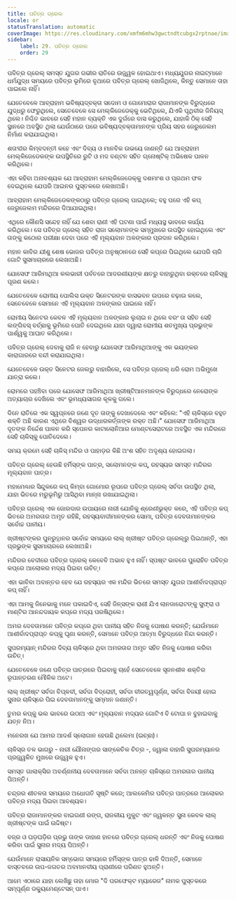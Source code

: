```yaml
---
title: ପବିତ୍ର ଗ୍ରେଲ
locale: or
statusTranslation: automatic
coverImage: https://res.cloudinary.com/xmfm6mhw3gwctndtcubgx2rptnae/image/upload/v1741354419/small_cover_la_gran_rebelion_28716e29d2.webp
sidebar:
    label: 29. ପବିତ୍ର ଗ୍ରେଲ
    order: 29
---
```

ପବିତ୍ର ଗ୍ରେଲ୍ ସମସ୍ତ ଯୁଗର ଗଭୀର ରାତିରେ ଉଜ୍ଜ୍ୱଳ ହୋଇଥାଏ। ମଧ୍ୟଯୁଗର ନାଇଟ୍ମାନେ ଧର୍ମଯୁଦ୍ଧ ସମୟରେ ପବିତ୍ର ଭୂମିରେ ବୃଥାରେ ପବିତ୍ର ଗ୍ରେଲ୍ ଖୋଜିଥିଲେ, କିନ୍ତୁ ସେମାନେ ତାହା ପାଇଲେ ନାହିଁ।

ଯେତେବେଳେ ଆବ୍ରାହାମ ଭବିଷ୍ୟ‌ଦ୍‌ବକ୍ତା ସଦୋମ ଓ ଗୋମୋରାର ରାଜାମାନଙ୍କ ବିରୁଦ୍ଧରେ ଯୁଦ୍ଧରୁ ଫେରୁଥିଲେ, ସେତେବେଳେ ସେ ମେଲ୍କିଜେଡେକ୍କୁ ଭେଟିଥିଲେ, ଯିଏକି ପୃଥିବୀର ଜିନିୟସ୍ ଥିଲେ। ନିଶ୍ଚିତ ଭାବରେ ସେହି ମହାନ ବ୍ୟକ୍ତି ଏକ ଦୁର୍ଗରେ ବାସ କରୁଥିଲେ, ଯାହାକି ଠିକ୍ ସେହି ସ୍ଥାନରେ ଅବସ୍ଥିତ ଥିଲା ଯେଉଁଠାରେ ପରେ ଭବିଷ୍ୟ‌ଦ୍‌ବକ୍ତାମାନଙ୍କ ପ୍ରିୟ ସହର ଜେରୁଜେଲମ ନିର୍ମାଣ କରାଯାଇଥିଲା।

ଶତାବ୍ଦୀର କିମ୍ବଦନ୍ତୀ କହେ ଏବଂ ଦିବ୍ୟ ଓ ମାନବିକ ଉଭୟେ ଜାଣନ୍ତି ଯେ ଆବ୍ରାହାମ ମେଲ୍କିଜେଡେକଙ୍କ ଉପସ୍ଥିତିରେ ରୁଟି ଓ ମଦ ବଣ୍ଟନ ସହିତ ଗ୍ନୋଷ୍ଟିକ୍ ଅଭିଷେକ ପାଳନ କରିଥିଲେ।

ଏହା କହିବା ଅନାବଶ୍ୟକ ଯେ ଆବ୍ରାହାମ ମେଲ୍କିଜେଡେକ୍କୁ ଦଶମାଂଶ ଓ ପ୍ରଥମ ଫଳ ଦେଇଥିଲେ ଯେପରି ଆଇନର ପୁସ୍ତକରେ ଲେଖାଅଛି।

ଆବ୍ରାହାମ ମେଲ୍କିଜେଡେକଙ୍କଠାରୁ ପବିତ୍ର ଗ୍ରେଲ୍ ପାଇଥିଲେ; ବହୁ ପରେ ଏହି କପ୍ ଜେରୁଜେଲମ ମନ୍ଦିରରେ ଦିଆଯାଇଥିଲା।

ଏଥିରେ କୌଣସି ସନ୍ଦେହ ନାହିଁ ଯେ ଶେବା ରାଣୀ ଏହି ଘଟଣା ପାଇଁ ମଧ୍ୟସ୍ଥ ଭାବରେ କାର୍ଯ୍ୟ କରିଥିଲେ। ସେ ପବିତ୍ର ଗ୍ରେଲ୍ ସହିତ ରାଜା ସଲୋମନଙ୍କ ସମ୍ମୁଖରେ ଉପସ୍ଥିତ ହୋଇଥିଲେ ଏବଂ ତାଙ୍କୁ କଠୋର ପରୀକ୍ଷା ଦେବା ପରେ ଏହି ମୂଲ୍ୟବାନ ଅଳଙ୍କାର ପ୍ରଦାନ କରିଥିଲେ।

ମହାନ କାବିର ଯୀଶୁ ଶେଷ ଭୋଜର ପବିତ୍ର ଅନୁଷ୍ଠାନରେ ସେହି କପ୍ରେ ପିଇଥିଲେ ଯେପରି ଚାରି ଗୋଟି ସୁସମାଚାରରେ ଲେଖାଅଛି।

ଯୋସେଫ ଆରିମାଥିଆ କଲଭାରୀ ପର୍ବତରେ ଆଦରଣୀୟଙ୍କ କ୍ଷତରୁ ବାହାରୁଥିବା ରକ୍ତରେ ଚାଳିସ୍କୁ ପୂରଣ କଲେ।

ଯେତେବେଳେ ରୋମୀୟ ପୋଲିସ ଉକ୍ତ ସିନେଟରଙ୍କ ବାସଭବନ ଉପରେ ଚଢ଼ାଉ କଲେ, ସେତେବେଳେ ସେମାନେ ଏହି ମୂଲ୍ୟବାନ ଅଳଙ୍କାର ପାଇଲେ ନାହିଁ।

ରୋମୀୟ ସିନେଟର କେବଳ ଏହି ମୂଲ୍ୟବାନ ଅଳଙ୍କାର ଲୁଚାଇ ନ ଥିଲେ ବରଂ ତା ସହିତ ସେହି ଲଙ୍ଗିବସ୍ ବର୍ଚ୍ଛାକୁ ଭୂମିରେ ପୋତି ଦେଇଥିଲେ ଯାହା ଦ୍ୱାରା ରୋମୀୟ ଶତମୁଖ୍ୟ ପ୍ରଭୁଙ୍କ ପାର୍ଶ୍ୱକୁ ଆଘାତ କରିଥିଲେ।

ପବିତ୍ର ଗ୍ରେଲ୍ ଦେବାକୁ ରାଜି ନ ହେବାରୁ ଯୋସେଫ ଆରିମାଥିଆଙ୍କୁ ଏକ ଭୟଙ୍କର କାରାଗାରରେ ବନ୍ଦୀ କରାଯାଇଥିଲା।

ଯେତେବେଳେ ଉକ୍ତ ସିନେଟର ଜେଲରୁ ବାହାରିଲେ, ସେ ପବିତ୍ର ଗ୍ରେଲ୍ ଧରି ରୋମ ଅଭିମୁଖେ ଯାତ୍ରା କଲେ।

ରୋମରେ ପହଞ୍ଚିବା ପରେ ଯୋସେଫ ଆରିମାଥିଆ ଖ୍ରୀଷ୍ଟିଆନମାନଙ୍କ ବିରୁଦ୍ଧରେ ନେରୋଙ୍କ ଅତ୍ୟାଚାର ଦେଖିଲେ ଏବଂ ଭୂମଧ୍ୟସାଗର କୂଳକୁ ଗଲେ।

ଦିନେ ରାତିରେ ଏକ ସ୍ୱପ୍ନରେ ଜଣେ ଦୂତ ତାଙ୍କୁ ଦେଖାଦେଲେ ଏବଂ କହିଲେ: "ଏହି ଚାଳିସ୍ରେ ବହୁତ ଶକ୍ତି ଅଛି କାରଣ ଏଥିରେ ବିଶ୍ୱର ଉଦ୍ଧାରକର୍ତ୍ତାଙ୍କ ରକ୍ତ ଅଛି।" ଯୋସେଫ ଆରିମାଥିଆ ଦୂତଙ୍କ ନିର୍ଦ୍ଦେଶ ପାଳନ କରି ସ୍ପେନର କାଟାଲୋନିଆର ମୋଣ୍ଟସେରାଟରେ ଅବସ୍ଥିତ ଏକ ମନ୍ଦିରରେ ସେହି ଚାଳିସ୍କୁ ପୋତିଦେଲେ।

ସମୟ କ୍ରମେ ସେହି ଚାଳିସ୍ ମନ୍ଦିର ଓ ପାହାଡ଼ର କିଛି ଅଂଶ ସହିତ ଅଦୃଶ୍ୟ ହୋଇଗଲା।

ପବିତ୍ର ଗ୍ରେଲ୍ ହେଉଛି ହର୍ମିସ୍ଙ୍କ ପାତ୍ର, ସଲୋମନଙ୍କ କପ୍, ରହସ୍ୟର ସମସ୍ତ ମନ୍ଦିରର ମୂଲ୍ୟବାନ ପାତ୍ର।

ମହାମେଣ୍ଢାର ସିନ୍ଦୁକରେ କପ୍ କିମ୍ବା ଗୋମୋର ରୂପରେ ପବିତ୍ର ଗ୍ରେଲ୍ ସର୍ବଦା ଉପସ୍ଥିତ ଥିଲା, ଯାହା ଭିତରେ ମରୁଭୂମିରୁ ଆସିଥିବା ମାନ୍ନା ରଖାଯାଇଥିଲା।

ପବିତ୍ର ଗ୍ରେଲ୍ ଏକ ଜୋରଦାର ଉପାୟରେ ନାରୀ ଯୋନିକୁ ଶ୍ରେଣୀଭୁକ୍ତ କରେ, ଏହି ପବିତ୍ର କପ୍ ଭିତରେ ଅମରତାର ଅମୃତ ରହିଛି, ରହସ୍ୟବାଦୀମାନଙ୍କର ସୋମା, ପବିତ୍ର ଦେବତାମାନଙ୍କର ସର୍ବୋଚ୍ଚ ପାନୀୟ।

ଖ୍ରୀଷ୍ଟଙ୍କର ପୁନରୁତ୍ଥାନର ସର୍ବୋଚ୍ଚ ସମୟରେ ଲାଲ୍ ଖ୍ରୀଷ୍ଟ ପବିତ୍ର ଗ୍ରେଲ୍ରୁ ପିଇଥାନ୍ତି, ଏହା ପ୍ରଭୁଙ୍କ ସୁସମାଚାରରେ ଲେଖାଅଛି।

ମନ୍ଦିରର ବେଦୀରେ ପବିତ୍ର ଗ୍ରେଲ୍ କେବେବି ଅଭାବ ହୁଏ ନାହିଁ। ସ୍ପଷ୍ଟ ଭାବରେ ପୁରୋହିତ ପବିତ୍ର କପ୍ରେ ଆଲୋକର ମଦ୍ୟ ପିଇବା ଉଚିତ୍।

ଏହା ଭାବିବା ଅବାନ୍ତର ହେବ ଯେ ରହସ୍ୟର ଏକ ମନ୍ଦିର ଭିତରେ ସମସ୍ତ ଯୁଗର ଆଶୀର୍ବାଦପ୍ରାପ୍ତ କପ୍ ନାହିଁ।

ଏହା ଆମକୁ ଜିନେଭାକୁ ମନେ ପକାଇଦିଏ, ସେହି ଜିନ୍ସଙ୍କ ରାଣୀ ଯିଏ ଲାନଜାରୋଟଙ୍କୁ ସୁଫ୍ରା ଓ ମାଣ୍ଟିର ଆନନ୍ଦଦାୟକ କପ୍ରେ ମଦ୍ୟ ପରଷିଥିଲେ।

ଅମର ଦେବତାମାନେ ପବିତ୍ର କପ୍ରେ ଥିବା ପାନୀୟ ସହିତ ନିଜକୁ ପୋଷଣ କରନ୍ତି; ଯେଉଁମାନେ ଆଶୀର୍ବାଦପ୍ରାପ୍ତ କପ୍କୁ ଘୃଣା କରନ୍ତି, ସେମାନେ ପବିତ୍ର ଆତ୍ମା ବିରୁଦ୍ଧରେ ନିନ୍ଦା କରନ୍ତି।

ସୁପରମ୍ୟାନ୍ ମନ୍ଦିରର ଦିବ୍ୟ ଚାଳିସ୍ରେ ଥିବା ଅମରତାର ଅମୃତ ସହିତ ନିଜକୁ ପୋଷଣ କରିବା ଉଚିତ୍।

ଯେତେବେଳେ ଜଣେ ପବିତ୍ର ପାତ୍ରରେ ପିଇବାକୁ ଚାହେଁ ସେତେବେଳେ ସୃଜନଶୀଳ ଶକ୍ତିର ରୂପାନ୍ତରଣ ମୌଳିକ ଅଟେ।

ଲାଲ୍ ଖ୍ରୀଷ୍ଟ ସର୍ବଦା ବିପ୍ଳବୀ, ସର୍ବଦା ବିଦ୍ରୋହୀ, ସର୍ବଦା ବୀରତ୍ୱପୂର୍ଣ୍ଣ, ସର୍ବଦା ବିଜୟୀ ହୋଇ ସୁନାର ଚାଳିସ୍ରେ ପିଇ ଦେବତାମାନଙ୍କୁ ସମ୍ମାନ ଜଣାନ୍ତି।

ତୁମର କପ୍କୁ ଭଲ ଭାବରେ ଉଠାଅ ଏବଂ ମୂଲ୍ୟବାନ ମଦ୍ୟର ଗୋଟିଏ ବି ଟୋପା ନ ବୁହାଇବାକୁ ଯତ୍ନ ନିଅ।

ମନେରଖ ଯେ ଆମର ଆଦର୍ଶ ସ୍ଲୋଗାନ ହେଉଛି ଥିଲେମା (ଇଚ୍ଛା)।

ଚାଳିସ୍ର ତଳ ଭାଗରୁ - ନାରୀ ଯୌନାଙ୍ଗର ସାଙ୍କେତିକ ଚିତ୍ର -, ଜ୍ୱାଳା ବାହାରି ସୁପରମ୍ୟାନର ପ୍ରଜ୍ଜ୍ୱଳିତ ମୁଖରେ ଉଜ୍ଜ୍ୱଳ ହୁଏ।

ସମସ୍ତ ଗାଲାକ୍ସିର ଅବର୍ଣ୍ଣନୀୟ ଦେବତାମାନେ ସର୍ବଦା ଅନନ୍ତ ଚାଳିସ୍ରେ ଅମରତାର ପାନୀୟ ପିଅନ୍ତି।

ଚନ୍ଦ୍ରର ଶୀତଳତା ସମୟରେ ଅଧୋଗତି ସୃଷ୍ଟି କରେ; ଆଲକେମିର ପବିତ୍ର ପାତ୍ରରେ ଆଲୋକର ପବିତ୍ର ମଦ୍ୟ ପିଇବା ଆବଶ୍ୟକ।

ପବିତ୍ର ରାଜାମାନଙ୍କର ବାଇଗଣୀ ରଙ୍ଗ, ରାଜକୀୟ ମୁକୁଟ ଏବଂ ଜ୍ୱଳନ୍ତ ସୁନା କେବଳ ଲାଲ୍ ଖ୍ରୀଷ୍ଟଙ୍କ ପାଇଁ ଉଦ୍ଦିଷ୍ଟ।

ବଜ୍ର ଓ ଘଡ଼ଘଡ଼ିର ପ୍ରଭୁ ତାଙ୍କ ଡାହାଣ ହାତରେ ପବିତ୍ର ଗ୍ରେଲ୍ ଧରନ୍ତି ଏବଂ ନିଜକୁ ପୋଷଣ କରିବା ପାଇଁ ସୁନାର ମଦ୍ୟ ପିଅନ୍ତି।

ଯେଉଁମାନେ ରାସାୟନିକ ସମ୍ଭୋଗ ସମୟରେ ହର୍ମିସ୍ଙ୍କ ପାତ୍ର ଢାଳି ଦିଅନ୍ତି, ସେମାନେ ବାସ୍ତବରେ ଉପ-ଜଗତର ଅବମାନବୀୟ ପ୍ରାଣୀରେ ପରିଣତ ହୁଅନ୍ତି।

ଆମେ ଏଠାରେ ଯାହା ଲେଖିଛୁ ତାହା ମୋର "ଦି ପରଫେକ୍ଟ ମ୍ୟାରେଜ" ନାମକ ପୁସ୍ତକରେ ସମ୍ପୂର୍ଣ୍ଣ ଡକ୍ୟୁମେଣ୍ଟେସନ୍ ପାଏ।

